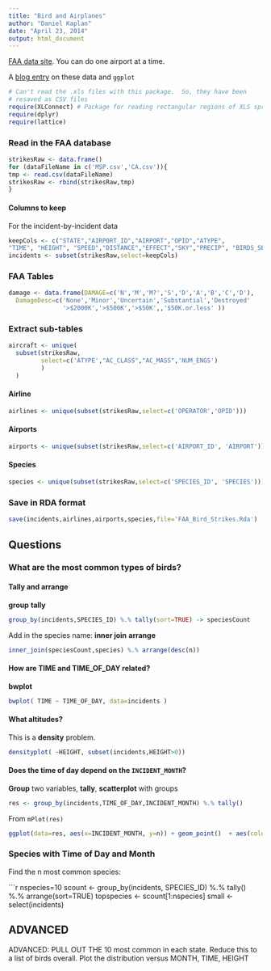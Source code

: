 ```yaml
---
title: "Bird and Airplanes"
author: "Daniel Kaplan"
date: "April 23, 2014"
output: html_document
---
```


[FAA data site](http://wildlife.faa.gov/database.aspx).  You can do one airport at a time.

A [blog entry](http://genedan.com/tag/faa-strike-wildlife-strike-database/) on these data and `ggplot`
```r
# Can't read the .xls files with this package.  So, they have been
# resaved as CSV files
require(XLConnect) # Package for reading rectangular regions of XLS spreadsheets
require(dplyr)
require(lattice)
```

### Read in the FAA database

```r
strikesRaw <- data.frame()
for (dataFileName in c('MSP.csv','CA.csv')){
tmp <- read.csv(dataFileName)
strikesRaw <- rbind(strikesRaw,tmp)
}
```

#### Columns to keep

For the incident-by-incident data
```r
keepCols <- c("STATE","AIRPORT_ID","AIRPORT","OPID","ATYPE",                "SPECIES_ID","DAMAGE", "COST_REPAIRS", "AC_CLASS",              "INCIDENT_MONTH","INCIDENT_YEAR","TIME_OF_DAY",         
"TIME", "HEIGHT", "SPEED","DISTANCE","EFFECT","SKY","PRECIP", "BIRDS_SEEN", "BIRDS_STRUCK","SIZE","WARNED","INDICATED_DAMAGE")
incidents <- subset(strikesRaw,select=keepCols)
```

### FAA Tables

```r
damage <- data.frame(DAMAGE=c('N','M','M?','S','D','A','B','C','D'),
  DamageDesc=c('None','Minor','Uncertain','Substantial','Destroyed'
               '>$2000K','>$500K','>$50K',,'$50K.or.less' ))
```


### Extract sub-tables

```r
aircraft <- unique(
  subset(strikesRaw,
         select=c('ATYPE',"AC_CLASS","AC_MASS",'NUM_ENGS')
         )
  )
```

#### Airline

```r
airlines <- unique(subset(strikesRaw,select=c('OPERATOR','OPID')))
```

#### Airports

```r
airports <- unique(subset(strikesRaw,select=c('AIRPORT_ID', 'AIRPORT')))
```

#### Species

```r
species <- unique(subset(strikesRaw,select=c('SPECIES_ID', 'SPECIES')))
```

### Save in RDA format

```r
save(incidents,airlines,airports,species,file='FAA_Bird_Strikes.Rda')
```

## Questions

### What are the most common types of birds?

#### Tally and arrange

**group** **tally**
```r
group_by(incidents,SPECIES_ID) %.% tally(sort=TRUE) -> speciesCount
```

Add in the species name: **inner join** **arrange**
```r
inner_join(speciesCount,species) %.% arrange(desc(n))
```

#### How are TIME and TIME_OF_DAY related?

**bwplot**

```r
bwplot( TIME ~ TIME_OF_DAY, data=incidents )
```

#### What altitudes?

This is a **density** problem.

```r
densityplot( ~HEIGHT, subset(incidents,HEIGHT>0))
```

#### Does the time of day depend on the `INCIDENT_MONTH`?

**Group** two variables, **tally**, **scatterplot** with groups

```r
res <- group_by(incidents,TIME_OF_DAY,INCIDENT_MONTH) %.% tally()
```

From `mPlot(res)`
```r
ggplot(data=res, aes(x=INCIDENT_MONTH, y=n)) + geom_point()  + aes(colour=TIME_OF_DAY)  + stat_smooth(method=loess) + theme(legend.position="top") + labs(title="")
```

### Species with Time of Day and Month

Find the n most common species:

```r
nspecies=10
scount <- group_by(incidents, SPECIES_ID) %.% tally() %.% 
  arrange(sort=TRUE)
topspecies <- scount[1:nspecies]
small <- select(incidents)


## ADVANCED
ADVANCED: PULL OUT THE 10 most common in each state.  Reduce this to a list of birds overall.  Plot the distribution versus MONTH, TIME, HEIGHT

